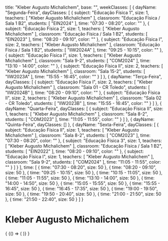   title: "Kleber Augusto Michalichem",
  base: "",
  weekClasses: [
    {
      dayName: "Segunda-Feira",
      dayClasses: [
        {
          subject: "Educação Física 1",
          size: 1,
          teachers: [
            "Kleber Augusto Michalichem"
          ],
          classroom: "Educação Física / Sala 1 B2",
          students: [
            "EIN2024"
          ],
          time: "07:30 - 08:20",
          color: ""
        },
        {
          subject: "Educação Física 2",
          size: 1,
          teachers: [
            "Kleber Augusto Michalichem"
          ],
          classroom: "Educação Física / Sala 1 B2",
          students: [
            "EIN2023"
          ],
          time: "08:20 - 09:10",
          color: ""
        },
        {
          subject: "Educação Física I",
          size: 2,
          teachers: [
            "Kleber Augusto Michalichem"
          ],
          classroom: "Educação Física / Sala 1 B2",
          students: [
            "IIW2024A"
          ],
          time: "09:25 - 10:15",
          color: ""
        },
        {
          subject: "Educação Física I",
          size: 1,
          teachers: [
            "Kleber Augusto Michalichem"
          ],
          classroom: "Sala 9-2",
          students: [
            "COM2024"
          ],
          time: "13:10 - 14:00",
          color: ""
        },
        {
          subject: "Educação Física II",
          size: 2,
          teachers: [
            "Kleber Augusto Michalichem"
          ],
          classroom: "Sala 15-2",
          students: [
            "IIW2023A"
          ],
          time: "15:55 - 16:45",
          color: ""
        }
      ]
    },
    {
      dayName: "Terça-Feira",
      dayClasses: [
        {
          subject: "Educação Física I",
          size: 2,
          teachers: [
            "Kleber Augusto Michalichem"
          ],
          classroom: "Sala 01 - CR Toledo",
          students: [
            "IIW2024B"
          ],
          time: "08:20 - 09:10",
          color: ""
        },
        {
          subject: "Educação Física II",
          size: 2,
          teachers: [
            "Kleber Augusto Michalichem"
          ],
          classroom: "Sala 02 - CR Toledo",
          students: [
            "IIW2023B"
          ],
          time: "15:55 - 16:45",
          color: ""
        }
      ]
    },
    {
      dayName: "Quarta-Feira",
      dayClasses: [
        {
          subject: "Educação Física II",
          size: 1,
          teachers: [
            "Kleber Augusto Michalichem"
          ],
          classroom: "Sala 8-2",
          students: [
            "COM2023"
          ],
          time: "11:05 - 11:55",
          color: ""
        }
      ]
    },
    {
      dayName: "Quinta-Feira",
      dayClasses: []
    },
    {
      dayName: "Sexta-Feira",
      dayClasses: [
        {
          subject: "Educação Física II",
          size: 1,
          teachers: [
            "Kleber Augusto Michalichem"
          ],
          classroom: "Sala 8-2",
          students: [
            "COM2023"
          ],
          time: "07:30 - 08:20",
          color: ""
        },
        {
          subject: "Educação Física 3",
          size: 1,
          teachers: [
            "Kleber Augusto Michalichem"
          ],
          classroom: "Educação Física / Sala 1 B2",
          students: [
            "EIN2022"
          ],
          time: "08:20 - 09:10",
          color: ""
        },
        {
          subject: "Educação Física I",
          size: 1,
          teachers: [
            "Kleber Augusto Michalichem"
          ],
          classroom: "Sala 9-2",
          students: [
            "COM2024"
          ],
          time: "11:05 - 11:55",
          color: ""
        }
      ]
    }
  ],
  time: [
    {
      time: "07:30 - 08:20",
      size: 50
    },
    {
      time: "08:20 - 09:10",
      size: 50
    },
    {
      time: "09:25 - 10:15",
      size: 50
    },
    {
      time: "10:15 - 11:05",
      size: 50
    },
    {
      time: "11:05 - 11:55",
      size: 50
    },
    {
      time: "13:10 - 14:00",
      size: 50
    },
    {
      time: "14:00 - 14:50",
      size: 50
    },
    {
      time: "15:05 - 15:55",
      size: 50
    },
    {
      time: "15:55 - 16:45",
      size: 50
    },
    {
      time: "16:45 - 17:35",
      size: 50
    },
    {
      time: "19:00 - 19:50",
      size: 50
    },
    {
      time: "19:50 - 20:40",
      size: 50
    },
    {
      time: "21:00 - 21:50",
      size: 50
    },
    {
      time: "21:50 - 22:40",
      size: 50
    }
  ]
}

# Kleber Augusto Michalichem

<div>
  {
    <BrowserOnly>
      {() => (
        <Grid
          title={data.title}
          weekClasses={data.weekClasses}
          time={data.time}
        />
      )}
    </BrowserOnly>
  }
</div>
